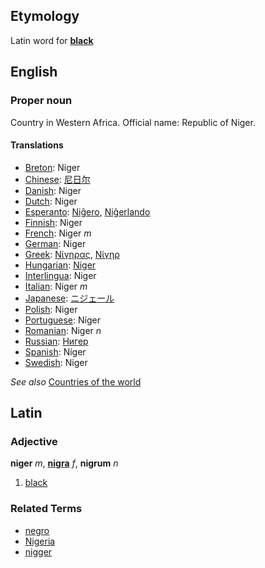 ==Etymology==
Latin word for '''[[black]]'''

==English==

===Proper noun===

Country in Western Africa. Official name: Republic of Niger.

====Translations====

*[[Breton]]: Niger
*[[Chinese]]: [[尼日尔]]
*[[Danish]]: Niger
*[[Dutch]]: Niger
*[[Esperanto]]: [[Niĝero]], [[Niĝerlando]]
*[[Finnish]]: Niger
*[[French]]: Niger ''m''
*[[German]]: Niger
*[[Greek]]: [[Νίγηρας]], [[Νίγηρ]]
*[[Hungarian]]: [[Niger]]
*[[Interlingua]]: Niger
*[[Italian]]: Niger ''m''
*[[Japanese]]: [[ニジェール]]
*[[Polish]]: Niger
*[[Portuguese]]: Níger
*[[Romanian]]: Niger ''n''
*[[Russian]]: [[Нигер]]
*[[Spanish]]: Níger
*[[Swedish]]: Niger

''See also'' [[Countries of the world]]

==Latin==
===Adjective===
'''niger''' ''m'', '''[[nigra]]''' ''f'', '''nigrum''' ''n''

# [[black]]

===Related Terms===
*[[negro]]
*[[Nigeria]]
*[[nigger]]